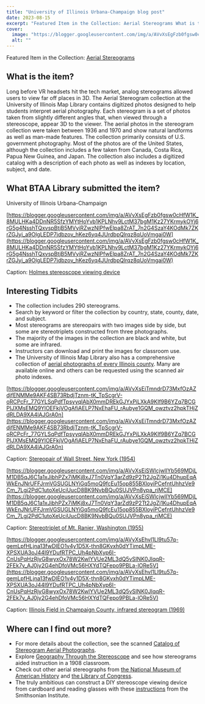 ```yaml
---
title: "University of Illinois Urbana-Champaign blog post"
date: 2023-08-15
excerpt: "Featured Item in the Collection: Aerial Stereograms What is the item?"
cover:
  image: "https://blogger.googleusercontent.com/img/a/AVvXsEgFzb0fgsw0cHfW1K_8MULHKa4DDnNR5SfzYMYtHoYvb1KPLNhv9LctM37bgM1Kz27YKrmykOYj6rG5g4NsshTQxvspBtjB5MVyiRZwzNIPfwElpa8ZrAT_7n2G4SzaY4KOdMk7ZKrZGJyi_a9OlgLEDP7jdbzov_hKez6yq4JUrdbpQlrqz8qUoVmgai0W=s320"
  alt: ""
---
```


Featured Item in the Collection:   [Aerial Stereograms](https://geo.btaa.org/catalog/02d-03)

  

## What is the item?

 

Long before VR headsets hit the tech market, analog stereograms allowed users to view far off places in 3D. The Aerial Stereogram collection at the University of Illinois Map Library contains digitized photos designed to help students interpret   aerial photography. Each stereogram is a set of photos taken from slightly different angles that, when viewed through a stereoscope, appear 3D to the viewer. The aerial photos in the stereogram collection were taken between 1936 and 1970 and show natural landforms   as well as man-made features. The collection primarily consists of U.S. government photography. Most of the photos are of the United States, although the collection includes a few taken from Canada, Costa Rica, Papua New Guinea, and Japan. The collection also   includes a digitized catalog with a description of each photo as well as indexes by location, subject, and date.

  

## What BTAA Library submitted the item?

 

University of Illinois Urbana-Champaign

 

 

[https://blogger.googleusercontent.com/img/a/AVvXsEgFzb0fgsw0cHfW1K_8MULHKa4DDnNR5SfzYMYtHoYvb1KPLNhv9LctM37bgM1Kz27YKrmykOYj6rG5g4NsshTQxvspBtjB5MVyiRZwzNIPfwElpa8ZrAT_7n2G4SzaY4KOdMk7ZKrZGJyi_a9OlgLEDP7jdbzov_hKez6yq4JUrdbpQlrqz8qUoVmgai0W](https://blogger.googleusercontent.com/img/a/AVvXsEgFzb0fgsw0cHfW1K_8MULHKa4DDnNR5SfzYMYtHoYvb1KPLNhv9LctM37bgM1Kz27YKrmykOYj6rG5g4NsshTQxvspBtjB5MVyiRZwzNIPfwElpa8ZrAT_7n2G4SzaY4KOdMk7ZKrZGJyi_a9OlgLEDP7jdbzov_hKez6yq4JUrdbpQlrqz8qUoVmgai0W)

 

Caption:   [Holmes stereoscope viewing device](https://commons.wikimedia.org/wiki/File:Holmes_stereoscope.jpg)

  

## Interesting Tidbits

 
- The collection includes 290 stereograms.
- Search by keyword or filter the collection by country, state, county, date, and subject.
- Most stereograms are stereopairs with two images side by side, but some are stereotriplets constructed from three photographs.
- The majority of the images in the collection are black and white, but some are infrared.
- Instructors can download and print the images for classroom use.
- The University of Illinois Map Library also has a comprehensive collection of [aerial photographs of every Illinois county](https://www.library.illinois.edu/max/collections/air-photos-new/). Many are available online and others can be requested using the scanned air photo indexes.
 

[https://blogger.googleusercontent.com/img/a/AVvXsEiTmndrD73MxfOzAZdjfENMMe9AKF4SB73RbdjTznm-tK_TpScgrV-oRCPcFr_77GYLSqPdfTpsyyqIAbX0mmDREkGJYxPiLXkA9KIf9B6YZq7BCGPIJXMsEMQ9YlOEFkjVOgAfiAELP7NxEhaFU_rAubye1GQM_owztvz2hpkTHjZdRLDA9XA4lAJGrA0n](https://blogger.googleusercontent.com/img/a/AVvXsEiTmndrD73MxfOzAZdjfENMMe9AKF4SB73RbdjTznm-tK_TpScgrV-oRCPcFr_77GYLSqPdfTpsyyqIAbX0mmDREkGJYxPiLXkA9KIf9B6YZq7BCGPIJXMsEMQ9YlOEFkjVOgAfiAELP7NxEhaFU_rAubye1GQM_owztvz2hpkTHjZdRLDA9XA4lAJGrA0n)

 

Caption:   [Stereopair of Wall Street, New York (1954)](https://digital.library.illinois.edu/items/eb8de2e0-8a10-0137-6d99-02d0d7bfd6e4-5)

 

 

[https://blogger.googleusercontent.com/img/a/AVvXsEiSWlcjwlIYb569MDjLM1DB5qJ6C1a1xJibhPZx7iMKj8xJ7Tn0VqY3arZd9zP2Tt2JgZj1Ku4DhupEqAWkEnJNrUFFJrmVGSUGLNYiGq5moQ9fcEu15op855BXloyiPCefntUhhzVe9Cm_7Lgj2PdC1utoXeUciUucD8BK9NvbBQu0SUJVPn8ypa_riMCE](https://blogger.googleusercontent.com/img/a/AVvXsEiSWlcjwlIYb569MDjLM1DB5qJ6C1a1xJibhPZx7iMKj8xJ7Tn0VqY3arZd9zP2Tt2JgZj1Ku4DhupEqAWkEnJNrUFFJrmVGSUGLNYiGq5moQ9fcEu15op855BXloyiPCefntUhhzVe9Cm_7Lgj2PdC1utoXeUciUucD8BK9NvbBQu0SUJVPn8ypa_riMCE)

 

Caption:   [Stereotriplet of Mt. Ranier, Washington (1955)](https://digital.library.illinois.edu/items/ec9b7c30-8a10-0137-6d99-02d0d7bfd6e4-3)

 

 

[https://blogger.googleusercontent.com/img/a/AVvXsEhvl1Ll9tu57q-gemLpfHLjna13fwDIEO1v4y1D5X-thn8GKvxh0dYTimpLME-XPSXUA3oJ44I9YDufRTPC_Uh4pNbXyp6I-CnUsPqHzRjyG8wyxOx78W2KwlYVUe2ML3dQ5vSINK0JIqqR-2FEk7y_AJ0jy2G4ehDfoVMc56HXYdTQFepo9PBLa-lORe5V](https://blogger.googleusercontent.com/img/a/AVvXsEhvl1Ll9tu57q-gemLpfHLjna13fwDIEO1v4y1D5X-thn8GKvxh0dYTimpLME-XPSXUA3oJ44I9YDufRTPC_Uh4pNbXyp6I-CnUsPqHzRjyG8wyxOx78W2KwlYVUe2ML3dQ5vSINK0JIqqR-2FEk7y_AJ0jy2G4ehDfoVMc56HXYdTQFepo9PBLa-lORe5V)

 

Caption:   [Illinois Field in Champaign County, infrared stereogram (1969)](https://digital.library.illinois.edu/items/ee805cf0-8a10-0137-6d99-02d0d7bfd6e4-d)

  

## Where can I find out more?

 
- For more details about the collection, see the scanned [Catalog of Stereogram Aerial Photographs](https://digital.library.illinois.edu/items/a029bea0-a03b-0137-6dfe-02d0d7bfd6e4-6).
- Explore [Geography Through the Stereoscope](https://blogs.loc.gov/picturethis/2016/01/geography-through-the-stereoscope/) and see how stereograms aided instruction in a 1908 classroom.
- Check out other aerial stereographs from [the National Museum of American History](https://americanhistory.si.edu/collections/search?return_all=1&amp;edan_local=1&amp;edan_q=aerial%20stereograph&amp;) and [the Library of Congress](https://www.loc.gov/pictures/search/?q=aerial&amp;co=stereo).
- The truly ambitious can construct a DIY stereoscope viewing device from cardboard and reading glasses with these [instructions](https://invention.si.edu/diy-victorian-virtual-reality) from the Smithsonian Institute.
